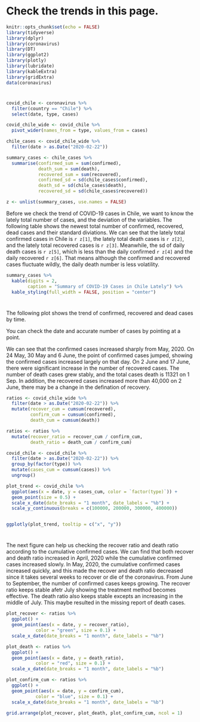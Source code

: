 # Check the trends in this page.

```r
knitr::opts_chunk$set(echo = FALSE)
library(tidyverse)
library(dplyr)
library(coronavirus)
library(DT)
library(ggplot2)
library(plotly)
library(lubridate)
library(kableExtra)
library(gridExtra)
data(coronavirus)
```

#
#

```r
covid_chile <- coronavirus %>% 
  filter(country == "Chile") %>% 
  select(date, type, cases)

covid_chile_wide <- covid_chile %>% 
  pivot_wider(names_from = type, values_from = cases) 

chile_cases <- covid_chile_wide %>% 
  filter(date > as.Date("2020-02-22"))

summary_cases <- chile_cases %>% 
  summarise(confirmed_sum = sum(confirmed), 
            death_sum = sum(death), 
            recovered_sum = sum(recovered), 
            confirmed_sd = sd(chile_cases$confirmed), 
            death_sd = sd(chile_cases$death), 
            recovered_sd = sd(chile_cases$recovered))

z <- unlist(summary_cases, use.names = FALSE)
```

Before we check the trend of COVID-19 cases in Chile, we want to know the lately total number of cases, and the deviation of the variables. The following table shows the newest total number of confirmed, recovered, dead cases and their standard diviations. We can see that the lately total confirmed cases in Chile is `r z[1]`, the lately total death cases is `r z[2]`, and the lately total recovered cases is `r z[3]`. Meanwhile, the sd of daily death cases is `r z[5]`, which is less than the daily confirmed `r z[4]` and the daily recovered `r z[6]`. That means although the confirmed and recovered cases fluctuate wildly, the daily death number is less volatility.

```r
summary_cases %>% 
  kable(digits = 2, 
        caption = "Summary of COVID-19 Cases in Chile Lately") %>% 
  kable_styling(full_width = FALSE, position = "center")
```


#

The following plot shows the trend of confirmed, recovered and dead cases by time.

You can check the date and accurate number of cases by pointing at a point.

We can see that the confirmed cases increased sharply from May, 2020. On 24 May, 30 May and 6 June, the point of confirmed cases jumped, showing the confirmed cases increased largely on that day. On 2 June and 17 June, there were significant increase in the number of recovered cases. The number of death cases grew stably, and the total cases death is 11321 on 1 Sep. In addition, the recovered cases increased more than 40,000 on 2 June, there may be a change in the defination of recovery.

```r
ratios <- covid_chile_wide %>% 
  filter(date > as.Date("2020-02-22")) %>% 
  mutate(recover_cum = cumsum(recovered), 
         confirm_cum = cumsum(confirmed), 
         death_cum = cumsum(death))

ratios <- ratios %>% 
  mutate(recover_ratio = recover_cum / confirm_cum, 
         death_ratio = death_cum / confirm_cum)
```

```r
covid_chile <- covid_chile %>% 
  filter(date > as.Date("2020-02-22")) %>% 
  group_by(factor(type)) %>% 
  mutate(cases_cum = cumsum(cases)) %>% 
  ungroup()

plot_trend <- covid_chile %>% 
  ggplot(aes(x = date, y = cases_cum, color = `factor(type)`)) + 
  geom_point(size = 0.5) + 
  scale_x_date(date_breaks = "1 month", date_labels = "%b") + 
  scale_y_continuous(breaks = c(100000, 200000, 300000, 400000))


ggplotly(plot_trend, tooltip = c("x", "y"))
```

#

The next figure can help us checking the recover ratio and death ratio according to the cumulative confirmed cases. We can find that both recover and death ratio increased in April, 2020 while the cumulative confirmed cases increased slowly. In May, 2020, the cumulative confirmed cases increased quickly, and this made the recover and death ratio decreased since it takes several weeks to recover or die of the coronavirus. From June to September, the number of confirmed cases keeps growing. The recover ratio keeps stable afetr July showing the treatment method becomes effective. The death ratio also keeps stable excepts an increasing in the middle of July. This maybe resulted in the missing report of death cases.


```r
plot_recover <- ratios %>% 
  ggplot() + 
  geom_point(aes(x = date, y = recover_ratio), 
           color = "green", size = 0.1) + 
  scale_x_date(date_breaks = "1 month", date_labels = "%b")

plot_death <- ratios %>% 
  ggplot() + 
  geom_point(aes(x = date, y = death_ratio), 
           color = "red", size = 0.1) + 
  scale_x_date(date_breaks = "1 month", date_labels = "%b")

plot_confirm_cum <- ratios %>% 
  ggplot() + 
  geom_point(aes(x = date, y = confirm_cum), 
           color = "blue", size = 0.1) + 
  scale_x_date(date_breaks = "1 month", date_labels = "%b")

grid.arrange(plot_recover, plot_death, plot_confirm_cum, ncol = 1)
```








